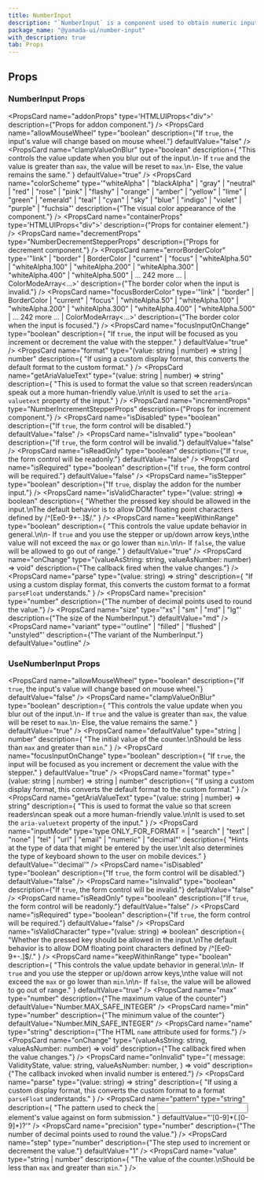```yaml
---
title: NumberInput
description: "`NumberInput` is a component used to obtain numeric input from the user."
package_name: "@yamada-ui/number-input"
with_description: true
tab: Props
---
```


## Props

### NumberInput Props

<PropsCard
  name="addonProps"
  type='HTMLUIProps<"div">'
  description={"Props for addon component."}
/>
<PropsCard
  name="allowMouseWheel"
  type="boolean"
  description={"If `true`, the input's value will change based on mouse wheel."}
  defaultValue="false"
/>
<PropsCard
  name="clampValueOnBlur"
  type="boolean"
  description={
    "This controls the value update when you blur out of the input.\n- If `true` and the value is greater than `max`, the value will be reset to `max`.\n- Else, the value remains the same."
  }
  defaultValue="true"
/>
<PropsCard
  name="colorScheme"
  type='"whiteAlpha" | "blackAlpha" | "gray" | "neutral" | "red" | "rose" | "pink" | "flashy" | "orange" | "amber" | "yellow" | "lime" | "green" | "emerald" | "teal" | "cyan" | "sky" | "blue" | "indigo" | "violet" | "purple" | "fuchsia"'
  description={"The visual color appearance of the component."}
/>
<PropsCard
  name="containerProps"
  type='HTMLUIProps<"div">'
  description={"Props for container element."}
/>
<PropsCard
  name="decrementProps"
  type="NumberDecrementStepperProps"
  description={"Props for decrement component."}
/>
<PropsCard
  name="errorBorderColor"
  type='"link" | "border" | BorderColor | "current" | "focus" | "whiteAlpha.50" | "whiteAlpha.100" | "whiteAlpha.200" | "whiteAlpha.300" | "whiteAlpha.400" | "whiteAlpha.500" | ... 242 more ... | ColorModeArray<...>'
  description={"The border color when the input is invalid."}
/>
<PropsCard
  name="focusBorderColor"
  type='"link" | "border" | BorderColor | "current" | "focus" | "whiteAlpha.50" | "whiteAlpha.100" | "whiteAlpha.200" | "whiteAlpha.300" | "whiteAlpha.400" | "whiteAlpha.500" | ... 242 more ... | ColorModeArray<...>'
  description={"The border color when the input is focused."}
/>
<PropsCard
  name="focusInputOnChange"
  type="boolean"
  description={
    "If `true`, the input will be focused as you increment or decrement the value with the stepper."
  }
  defaultValue="true"
/>
<PropsCard
  name="format"
  type="(value: string | number) => string | number"
  description={
    "If using a custom display format, this converts the default format to the custom format."
  }
/>
<PropsCard
  name="getAriaValueText"
  type="(value: string | number) => string"
  description={
    "This is used to format the value so that screen readers\ncan speak out a more human-friendly value.\n\nIt is used to set the `aria-valuetext` property of the input."
  }
/>
<PropsCard
  name="incrementProps"
  type="NumberIncrementStepperProps"
  description={"Props for increment component."}
/>
<PropsCard
  name="isDisabled"
  type="boolean"
  description={"If `true`, the form control will be disabled."}
  defaultValue="false"
/>
<PropsCard
  name="isInvalid"
  type="boolean"
  description={"If `true`, the form control will be invalid."}
  defaultValue="false"
/>
<PropsCard
  name="isReadOnly"
  type="boolean"
  description={"If `true`, the form control will be readonly."}
  defaultValue="false"
/>
<PropsCard
  name="isRequired"
  type="boolean"
  description={"If `true`, the form control will be required."}
  defaultValue="false"
/>
<PropsCard
  name="isStepper"
  type="boolean"
  description={"If `true`, display the addon for the number input."}
/>
<PropsCard
  name="isValidCharacter"
  type="(value: string) => boolean"
  description={
    "Whether the pressed key should be allowed in the input.\nThe default behavior is to allow DOM floating point characters defined by /^[Ee0-9+-.]$/."
  }
/>
<PropsCard
  name="keepWithinRange"
  type="boolean"
  description={
    "This controls the value update behavior in general.\n\n- If `true` and you use the stepper or up/down arrow keys,\nthe value will not exceed the `max` or go lower than `min`.\n\n- If `false`, the value will be allowed to go out of range."
  }
  defaultValue="true"
/>
<PropsCard
  name="onChange"
  type="(valueAsString: string, valueAsNumber: number) => void"
  description={"The callback fired when the value changes."}
/>
<PropsCard
  name="parse"
  type="(value: string) => string"
  description={
    "If using a custom display format, this converts the custom format to a format `parseFloat` understands."
  }
/>
<PropsCard
  name="precision"
  type="number"
  description={"The number of decimal points used to round the value."}
/>
<PropsCard
  name="size"
  type='"xs" | "sm" | "md" | "lg"'
  description={"The size of the NumberInput."}
  defaultValue="md"
/>
<PropsCard
  name="variant"
  type='"outline" | "filled" | "flushed" | "unstyled"'
  description={"The variant of the NumberInput."}
  defaultValue="outline"
/>

### UseNumberInput Props

<PropsCard
  name="allowMouseWheel"
  type="boolean"
  description={"If `true`, the input's value will change based on mouse wheel."}
  defaultValue="false"
/>
<PropsCard
  name="clampValueOnBlur"
  type="boolean"
  description={
    "This controls the value update when you blur out of the input.\n- If `true` and the value is greater than `max`, the value will be reset to `max`.\n- Else, the value remains the same."
  }
  defaultValue="true"
/>
<PropsCard
  name="defaultValue"
  type="string | number"
  description={
    "The initial value of the counter.\nShould be less than `max` and greater than `min`."
  }
/>
<PropsCard name="disabled" type="boolean" />
<PropsCard
  name="focusInputOnChange"
  type="boolean"
  description={
    "If `true`, the input will be focused as you increment or decrement the value with the stepper."
  }
  defaultValue="true"
/>
<PropsCard
  name="format"
  type="(value: string | number) => string | number"
  description={
    "If using a custom display format, this converts the default format to the custom format."
  }
/>
<PropsCard
  name="getAriaValueText"
  type="(value: string | number) => string"
  description={
    "This is used to format the value so that screen readers\ncan speak out a more human-friendly value.\n\nIt is used to set the `aria-valuetext` property of the input."
  }
/>
<PropsCard name="id" type="string" />
<PropsCard
  name="inputMode"
  type='type ONLY_FOR_FORMAT =
  | "search"
  | "text"
  | "none"
  | "tel"
  | "url"
  | "email"
  | "numeric"
  | "decimal"'
  description={
    "Hints at the type of data that might be entered by the user.\nIt also determines the type of keyboard shown to the user on mobile devices."
  }
  defaultValue="'decimal'"
/>
<PropsCard
  name="isDisabled"
  type="boolean"
  description={"If `true`, the form control will be disabled."}
  defaultValue="false"
/>
<PropsCard
  name="isInvalid"
  type="boolean"
  description={"If `true`, the form control will be invalid."}
  defaultValue="false"
/>
<PropsCard
  name="isReadOnly"
  type="boolean"
  description={"If `true`, the form control will be readonly."}
  defaultValue="false"
/>
<PropsCard
  name="isRequired"
  type="boolean"
  description={"If `true`, the form control will be required."}
  defaultValue="false"
/>
<PropsCard
  name="isValidCharacter"
  type="(value: string) => boolean"
  description={
    "Whether the pressed key should be allowed in the input.\nThe default behavior is to allow DOM floating point characters defined by /^[Ee0-9+-.]$/."
  }
/>
<PropsCard
  name="keepWithinRange"
  type="boolean"
  description={
    "This controls the value update behavior in general.\n\n- If `true` and you use the stepper or up/down arrow keys,\nthe value will not exceed the `max` or go lower than `min`.\n\n- If `false`, the value will be allowed to go out of range."
  }
  defaultValue="true"
/>
<PropsCard
  name="max"
  type="number"
  description={"The maximum value of the counter"}
  defaultValue="Number.MAX_SAFE_INTEGER"
/>
<PropsCard
  name="min"
  type="number"
  description={"The minimum value of the counter"}
  defaultValue="Number.MIN_SAFE_INTEGER"
/>
<PropsCard
  name="name"
  type="string"
  description={"The HTML `name` attribute used for forms."}
/>
<PropsCard name="onBlur" type="FocusEventHandler<HTMLInputElement>" />
<PropsCard
  name="onChange"
  type="(valueAsString: string, valueAsNumber: number) => void"
  description={"The callback fired when the value changes."}
/>
<PropsCard name="onFocus" type="FocusEventHandler<HTMLInputElement>" />
<PropsCard
  name="onInvalid"
  type="(
  message: ValidityState,
  value: string,
  valueAsNumber: number,
) => void"
  description={"The callback invoked when invalid number is entered."}
/>
<PropsCard
  name="parse"
  type="(value: string) => string"
  description={
    "If using a custom display format, this converts the custom format to a format `parseFloat` understands."
  }
/>
<PropsCard
  name="pattern"
  type="string"
  description={
    "The pattern used to check the <input> element's value against on form submission."
  }
  defaultValue="'[0-9]*(.[0-9]+)?'"
/>
<PropsCard
  name="precision"
  type="number"
  description={"The number of decimal points used to round the value."}
/>
<PropsCard name="readOnly" type="boolean" />
<PropsCard name="required" type="boolean" />
<PropsCard
  name="step"
  type="number"
  description={"The step used to increment or decrement the value."}
  defaultValue="1"
/>
<PropsCard
  name="value"
  type="string | number"
  description={
    "The value of the counter.\nShould be less than `max` and greater than `min`."
  }
/>
